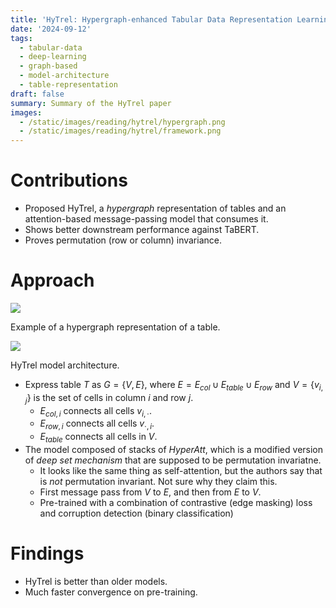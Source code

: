 ```yaml
---
title: 'HyTrel: Hypergraph-enhanced Tabular Data Representation Learning'
date: '2024-09-12'
tags:
  - tabular-data
  - deep-learning
  - graph-based
  - model-architecture
  - table-representation
draft: false
summary: Summary of the HyTrel paper
images:
  - /static/images/reading/hytrel/hypergraph.png
  - /static/images/reading/hytrel/framework.png
---
```


# Contributions

- Proposed HyTrel, a _hypergraph_ representation of tables and an attention-based message-passing model that consumes it.
- Shows better downstream performance against TaBERT.
- Proves permutation (row or column) invariance.

# Approach

![](/static/images/reading/hytrel/hypergraph.png)

Example of a hypergraph representation of a table.

![](/static/images/reading/hytrel/framework.png)

HyTrel model architecture.

- Express table $T$ as $G = \{V, E\}$, where $E = E_{col} \cup E_{table} \cup E_{row}$ and $V = \{v_{i,j}\}$ is the set of cells in column $i$ and row $j$.
  - $E_{col,i}$ connects all cells $v_{i,\cdot}$.
  - $E_{row,i}$ connects all cells $v_{\cdot,i}$.
  - $E_{table}$ connects all cells in $V$.
- The model composed of stacks of _HyperAtt_, which is a modified version of _deep set mechanism_ that are supposed to be permutation invariatne.
  - It looks like the same thing as self-attention, but the authors say that is _not_ permutation invariant. Not sure why they claim this.
  - First message pass from $V$ to $E$, and then from $E$ to $V$.
  - Pre-trained with a combination of contrastive (edge masking) loss and corruption detection (binary classification)

# Findings

- HyTrel is better than older models.
- Much faster convergence on pre-training.
